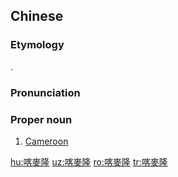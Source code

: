 {{also|喀麦隆}}
==Chinese==
{{zh-forms|s=喀麦隆|gloss=-}}

===Etymology===
{{bor|zh|en|Cameroon}}.

===Pronunciation===
{{zh-pron
|m=Kāmàilóng
|c=haak3 mak6 lung4
|mn=qz:Khiak-bia̍k-liông/xm,zz:Khek-be̍k-liông
|cat=pn
}}

===Proper noun===
{{zh-proper noun}}

# [[Cameroon]]

{{zh-cat|Countries}}

[[hu:喀麥隆]]
[[uz:喀麥隆]]
[[ro:喀麥隆]]
[[tr:喀麥隆]]